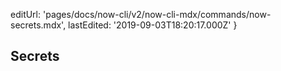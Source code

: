 
  editUrl: 'pages/docs/now-cli/v2/now-cli-mdx/commands/now-secrets.mdx',
  lastEdited: '2019-09-03T18:20:17.000Z'
}

## Secrets
